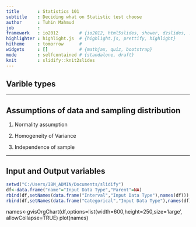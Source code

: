 ```yaml
---
title       : Statistics 101
subtitle    : Deciding what on Statistic test choose
author      : Tuhin Mahmud
job         : 
framework   : io2012        # {io2012, html5slides, shower, dzslides, ...}
highlighter : highlight.js  # {highlight.js, prettify, highlight}
hitheme     : tomorrow      # 
widgets     : []            # {mathjax, quiz, bootstrap}
mode        : selfcontained # {standalone, draft}
knit        : slidify::knit2slides
--- 
```


## Varible types


--- 

## Assumptions of data and sampling distribution

1. Normality assumption

2. Homogeneity of Variance 

3. Independence of sample

---

## Input and Output variables

```r
setwd("C:/Users/IBM_ADMIN/Documents/slidify")
df<-data.frame("name"="Input Data Type","Parent"=NA)
rbind(df,setNames(data.frame("Interval","Input Data Type"),names(df)))
rbind(df,setNames(data.frame("Categorical","Input Data Type"),names(df)))
```
names<-gvisOrgChart(df,options=list(width=600,height=250,size='large', allowCollapse=TRUE)
plot(names)